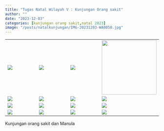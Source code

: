```yaml
---
title: "Tugas Natal Wilayah V : Kunjungan Orang sakit"
author: ""
date: "2023-12-03"
categories: [kunjungan orang sakit,natal 2023]
image: "/posts/natalkunjungan/IMG-20231203-WA0050.jpg"
---
```


|                                                      |                                                    |                                                       |                                                                      |
|-----------------|-----------------|-----------------|---------------------|
| ![](/posts/natalkunjungan/IMG-20231203-WA0054_1.jpg) | ![](/posts/natalkunjungan/IMG-20231203-WA0083.jpg) | ![](/posts/natalkunjungan/IMG-20231203-WA0064.jpg)    | ![](/posts/natalkunjungan/IMG-20231203-WA0080(1)_1.jpg){width="179"} |
| ![](/posts/natalkunjungan/IMG-20231203-WA0061.jpg)   | ![](/posts/natalkunjungan/IMG-20231203-WA0077.jpg) | ![](/posts/natalkunjungan/IMG-20231203-WA0087(1).jpg) | ![](/posts/natalkunjungan/IMG-20231203-WA0076.jpg)                   |
| ![](/posts/natalkunjungan/IMG-20231203-WA0069.jpg)   | ![](/posts/natalkunjungan/IMG-20231203-WA0070.jpg) | ![](/posts/natalkunjungan/IMG-20231203-WA0058.jpg)    | ![](/posts/natalkunjungan/IMG-20231203-WA0067.jpg)                   |
| ![](/posts/natalkunjungan/IMG-20231203-WA0050.jpg)   | ![](/posts/natalkunjungan/IMG-20231203-WA0053.jpg) | ![](/posts/natalkunjungan/IMG-20231203-WA0056.jpg)    | ![](/posts/natalkunjungan/IMG-20231203-WA0057.jpg)                   |

Kunjungan orang sakit dan Manula
